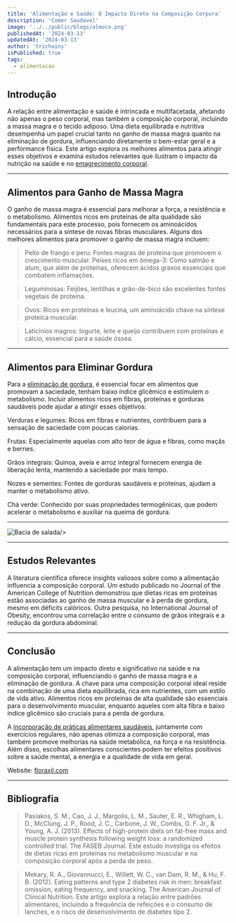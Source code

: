 ```yaml
---
title: 'Alimentação e Saúde: O Impacto Direto na Composição Corpora'
description: 'Comer Saudavel'
image: '../../public/blogs/almoco.png'
publishedAt: '2024-03-13'
updatedAt: '2024-03-13'
author: 'trichains'
isPublished: true
tags:
  - alimentacao
---
```


## Introdução

A relação entre alimentação e saúde é intrincada e multifacetada, afetando não apenas o peso corporal, mas também a composição corporal, incluindo a massa magra e o tecido adiposo. Uma dieta equilibrada e nutritiva desempenha um papel crucial tanto no ganho de massa magra quanto na eliminação de gordura, influenciando diretamente o bem-estar geral e a performance física. Este artigo explora os melhores alimentos para atingir esses objetivos e examina estudos relevantes que ilustram o impacto da nutrição na saúde e no [emagrecimento corporal](https://floraxil.com/?utm_source=backlink1-floraxil).

---

## Alimentos para Ganho de Massa Magra

 O ganho de massa magra é essencial para melhorar a força, a resistência e o metabolismo. Alimentos ricos em proteínas de alta qualidade são fundamentais para este processo, pois fornecem os aminoácidos necessários para a síntese de novas fibras musculares. Alguns dos melhores alimentos para promover o ganho de massa magra incluem:
  
 > Peito de frango e peru: Fontes magras de proteína que promovem o crescimento muscular.
Peixes ricos em ômega-3: Como salmão e atum, que além de proteínas, oferecem ácidos graxos essenciais que combatem inflamações.

 > Leguminosas: Feijões, lentilhas e grão-de-bico são excelentes fontes vegetais de proteína.

 > Ovos: Ricos em proteínas e leucina, um aminoácido chave na síntese proteica muscular.

 > Laticínios magros: Iogurte, leite e queijo contribuem com proteínas e cálcio, essencial para a saúde óssea.

---

## Alimentos para Eliminar Gordura

 Para a [eliminação de gordura](https://floraxil.com/?utm_source=backlink1-floraxil), é essencial focar em alimentos que promovam a saciedade, tenham baixo índice glicêmico e estimulem o metabolismo. Incluir alimentos ricos em fibras, proteínas e gorduras saudáveis pode ajudar a atingir esses objetivos:

 Verduras e legumes: Ricos em fibras e nutrientes, contribuem para a sensação de saciedade com poucas calorias.

 Frutas: Especialmente aquelas com alto teor de água e fibras, como maçãs e berries.

 Grãos integrais: Quinoa, aveia e arroz integral fornecem energia de liberação lenta, mantendo a saciedade por mais tempo.

 Nozes e sementes: Fontes de gorduras saudáveis e proteínas, ajudam a manter o metabolismo ativo.

 Chá verde: Conhecido por suas propriedades termogênicas, que podem acelerar o metabolismo e auxiliar na queima de gordura.

---

<div style={{ display: 'flex', justifyContent: 'center' }}>
  <Image
    src="/blog/blogs/salada.png"
    width={400}
    height={404}
    alt="Bacia de salada"
    
  />
</div>

---

## Estudos Relevantes

 A literatura científica oferece insights valiosos sobre como a alimentação influencia a composição corporal. Um estudo publicado no Journal of the American College of Nutrition demonstrou que dietas ricas em proteínas estão associadas ao ganho de massa muscular e à perda de gordura, mesmo em déficits calóricos. Outra pesquisa, no International Journal of Obesity, encontrou uma correlação entre o consumo de grãos integrais e a redução da gordura abdominal.

---

## Conclusão


A alimentação tem um impacto direto e significativo na saúde e na composição corporal, influenciando o ganho de massa magra e a eliminação de gordura. A chave para uma composição corporal ideal reside na combinação de uma dieta equilibrada, rica em nutrientes, com um estilo de vida ativo. Alimentos ricos em proteínas de alta qualidade são essenciais para o desenvolvimento muscular, enquanto aqueles com alta fibra e baixo índice glicêmico são cruciais para a perda de gordura.

A [incorporação de práticas alimentares saudáveis](https://g1.globo.com/sp/presidente-prudente-regiao/blog/nutricao-pratica/4.html), juntamente com exercícios regulares, não apenas otimiza a composição corporal, mas também promove melhorias na saúde metabólica, na força e na resistência. Além disso, escolhas alimentares conscientes podem ter efeitos positivos sobre a saúde mental, a energia e a qualidade de vida em geral.


Website: [floraxil.com](https://floraxil.com/?utm_source=backlink1-floraxil)

---

## Bibliografia

> Pasiakos, S. M., Cao, J. J., Margolis, L. M., Sauter, E. R., Whigham, L. D., McClung, J. P., Rood, J. C., Carbone, J. W., Combs, G. F. Jr., & Young, A. J. (2013). Effects of high-protein diets on fat-free mass and muscle protein synthesis following weight loss: a randomized controlled trial. The FASEB Journal. Este estudo investiga os efeitos de dietas ricas em proteínas no metabolismo muscular e na composição corporal após a perda de peso.

> Mekary, R. A., Giovannucci, E., Willett, W. C., van Dam, R. M., & Hu, F. B. (2012). Eating patterns and type 2 diabetes risk in men: breakfast omission, eating frequency, and snacking. The American Journal of Clinical Nutrition. Este artigo explora a relação entre padrões alimentares, incluindo a frequência de refeições e o consumo de lanches, e o risco de desenvolvimento de diabetes tipo 2.
